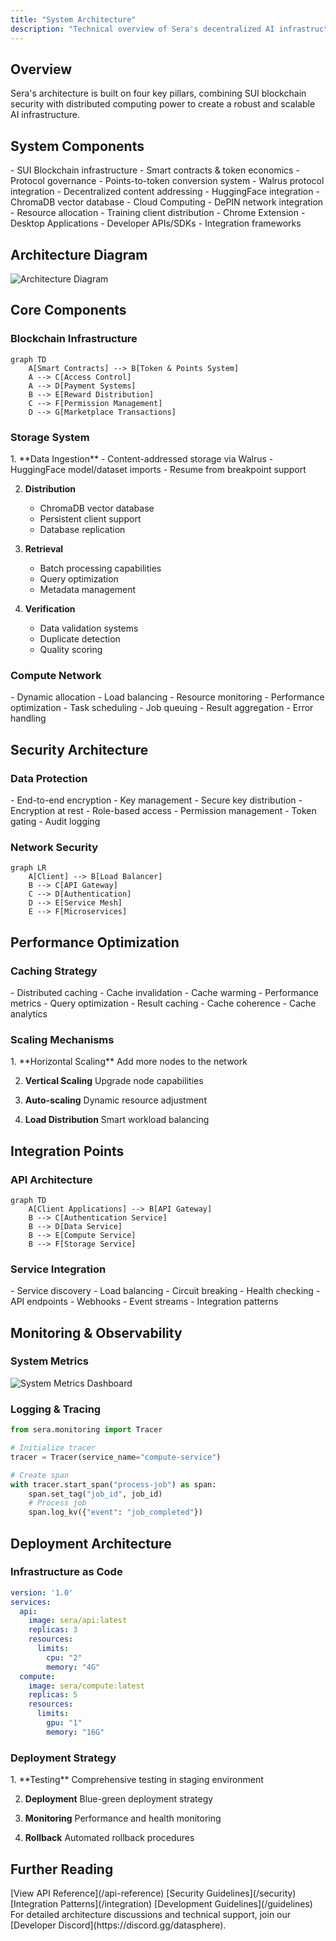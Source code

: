 ```yaml
---
title: "System Architecture"
description: "Technical overview of Sera's decentralized AI infrastructure"
---
```


## Overview

Sera's architecture is built on four key pillars, combining SUI blockchain security with distributed computing power to create a robust and scalable AI infrastructure.

## System Components

<CardGroup cols={2}>
  <Card title="Core Layer" icon="layer-group">
    - SUI Blockchain infrastructure
    - Smart contracts & token economics
    - Protocol governance
    - Points-to-token conversion system
  </Card>
  <Card title="Storage Layer" icon="database">
    - Walrus protocol integration
    - Decentralized content addressing
    - HuggingFace integration
    - ChromaDB vector database
  </Card>
  <Card title="Compute Layer" icon="microchip">
    - Cloud Computing
    - DePIN network integration
    - Resource allocation
    - Training client distribution
  </Card>
  <Card title="Application Layer" icon="window">
    - Chrome Extension
    - Desktop Applications
    - Developer APIs/SDKs
    - Integration frameworks
  </Card>
</CardGroup>

## Architecture Diagram

<Frame>
  <img src="/images/architecture-diagram.png" alt="Architecture Diagram" />
</Frame>

## Core Components

### Blockchain Infrastructure

```mermaid
graph TD
    A[Smart Contracts] --> B[Token & Points System]
    A --> C[Access Control]
    A --> D[Payment Systems]
    B --> E[Reward Distribution]
    C --> F[Permission Management]
    D --> G[Marketplace Transactions]
```

### Storage System

<Steps>
  1. **Data Ingestion**
     - Content-addressed storage via Walrus
     - HuggingFace model/dataset imports
     - Resume from breakpoint support

  2. **Distribution**
     - ChromaDB vector database
     - Persistent client support
     - Database replication

  3. **Retrieval**
     - Batch processing capabilities
     - Query optimization
     - Metadata management

  4. **Verification**
     - Data validation systems
     - Duplicate detection
     - Quality scoring
</Steps>

### Compute Network

<CardGroup cols={2}>
  <Card title="Resource Management" icon="server">
    - Dynamic allocation
    - Load balancing
    - Resource monitoring
    - Performance optimization
  </Card>
  <Card title="Workload Distribution" icon="network-wired">
    - Task scheduling
    - Job queuing
    - Result aggregation
    - Error handling
  </Card>
</CardGroup>

## Security Architecture

### Data Protection

<AccordionGroup>
  <Accordion title="Encryption">
    - End-to-end encryption
    - Key management
    - Secure key distribution
    - Encryption at rest
  </Accordion>
  
  <Accordion title="Access Control">
    - Role-based access
    - Permission management
    - Token gating
    - Audit logging
  </Accordion>
</AccordionGroup>

### Network Security

```mermaid
graph LR
    A[Client] --> B[Load Balancer]
    B --> C[API Gateway]
    C --> D[Authentication]
    D --> E[Service Mesh]
    E --> F[Microservices]
```

## Performance Optimization

### Caching Strategy

<CardGroup cols={2}>
  <Card title="Content Cache" icon="bolt">
    - Distributed caching
    - Cache invalidation
    - Cache warming
    - Performance metrics
  </Card>
  <Card title="Query Cache" icon="magnifying-glass">
    - Query optimization
    - Result caching
    - Cache coherence
    - Cache analytics
  </Card>
</CardGroup>

### Scaling Mechanisms

<Steps>
  1. **Horizontal Scaling**
     Add more nodes to the network

  2. **Vertical Scaling**
     Upgrade node capabilities

  3. **Auto-scaling**
     Dynamic resource adjustment

  4. **Load Distribution**
     Smart workload balancing
</Steps>

## Integration Points

### API Architecture

```mermaid
graph TD
    A[Client Applications] --> B[API Gateway]
    B --> C[Authentication Service]
    B --> D[Data Service]
    B --> E[Compute Service]
    B --> F[Storage Service]
```

### Service Integration

<CardGroup cols={2}>
  <Card title="Internal Services" icon="gear">
    - Service discovery
    - Load balancing
    - Circuit breaking
    - Health checking
  </Card>
  <Card title="External Services" icon="plug">
    - API endpoints
    - Webhooks
    - Event streams
    - Integration patterns
  </Card>
</CardGroup>

## Monitoring & Observability

### System Metrics

<Frame>
  <img src="/images/system-metrics.png" alt="System Metrics Dashboard" />
</Frame>

### Logging & Tracing

```python
from sera.monitoring import Tracer

# Initialize tracer
tracer = Tracer(service_name="compute-service")

# Create span
with tracer.start_span("process-job") as span:
    span.set_tag("job_id", job_id)
    # Process job
    span.log_kv({"event": "job_completed"})
```

## Deployment Architecture

### Infrastructure as Code

```yaml
version: '1.0'
services:
  api:
    image: sera/api:latest
    replicas: 3
    resources:
      limits:
        cpu: "2"
        memory: "4G"
  compute:
    image: sera/compute:latest
    replicas: 5
    resources:
      limits:
        gpu: "1"
        memory: "16G"
```

### Deployment Strategy

<Steps>
  1. **Testing**
     Comprehensive testing in staging environment

  2. **Deployment**
     Blue-green deployment strategy

  3. **Monitoring**
     Performance and health monitoring

  4. **Rollback**
     Automated rollback procedures
</Steps>

## Further Reading

<CardGroup cols={2}>
  <Card title="API Documentation" icon="book">
    [View API Reference](/api-reference)
  </Card>
  <Card title="Security Docs" icon="shield">
    [Security Guidelines](/security)
  </Card>
  <Card title="Integration Guide" icon="puzzle-piece">
    [Integration Patterns](/integration)
  </Card>
  <Card title="Best Practices" icon="star">
    [Development Guidelines](/guidelines)
  </Card>
</CardGroup>

<Note>
For detailed architecture discussions and technical support, join our [Developer Discord](https://discord.gg/datasphere).
</Note> 